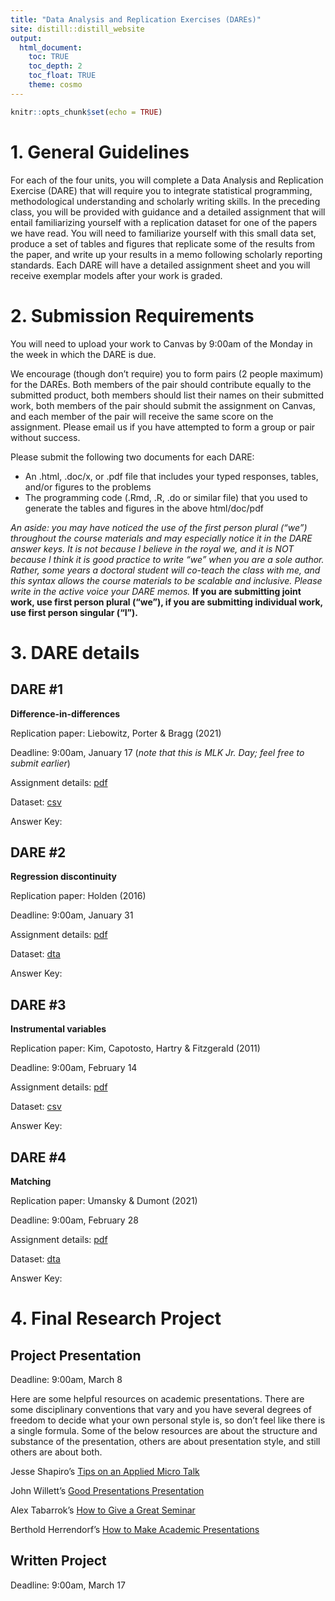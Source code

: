 ```yaml
---
title: "Data Analysis and Replication Exercises (DAREs)"
site: distill::distill_website
output:
  html_document:
    toc: TRUE
    toc_depth: 2
    toc_float: TRUE
    theme: cosmo
---
```


```r
knitr::opts_chunk$set(echo = TRUE)
```

# 1. General Guidelines

For each of the four units, you will complete a Data Analysis and Replication Exercise (DARE) that will require you to integrate statistical programming, methodological understanding and scholarly writing skills. In the preceding class, you will be provided with guidance and a detailed assignment that will entail familiarizing yourself with a replication dataset for one of the papers we have read. You will need to familiarize yourself with this small data set, produce a set of tables and figures that replicate some of the results from the paper, and write up your results in a memo following scholarly reporting standards. Each DARE will have a detailed assignment sheet and you will receive exemplar models after your work is graded. 

# 2. Submission Requirements

You will need to upload your work to Canvas by 9:00am of the Monday in the week in which the DARE is due.  

We encourage (though don't require) you to form pairs (2 people maximum) for the DAREs. Both members of the pair should contribute equally to the submitted product, both members should list their names on their submitted work, both members of the pair should submit the assignment on Canvas, and each member of the pair will receive the same score on the assignment. Please email us if you have attempted to form a group or pair without success.

Please submit the following two documents for each DARE:

 * An .html, .doc/x, or .pdf file that includes your typed responses, tables, and/or figures to the problems  
 * The programming code (.Rmd, .R, .do or similar file) that you used to generate the tables and figures in the above html/doc/pdf

*An aside: you may have noticed the use of the first person plural ("we") throughout the course materials and may especially notice it in the DARE answer keys. It is not because I believe in the royal we, and it is NOT because I think it is good practice to write "we" when you are a sole author. Rather, some years a doctoral student will co-teach the class with me, and this syntax allows the course materials to be scalable and inclusive. Please write in the active voice your DARE memos.* **If you are submitting joint work, use first person plural ("we"), if you are submitting individual work, use first person singular ("I").**

# 3. DARE details

## DARE #1

**Difference-in-differences**

Replication paper: Liebowitz, Porter & Bragg (2021)

Deadline: 9:00am, January 17 (*note that this is MLK Jr. Day; feel free to submit earlier*)

Assignment details: [pdf](./assignments/DARE_1/DARE_1.pdf)

Dataset: [csv](./assignments/DARE_1/data/EDLD_650_DARE_1.csv)

Answer Key: <!-- [pdf](./assignments/DARE_1/DARE_1_answers.pdf) | [tex](./assignments/DARE_1/DARE_1.tex) | [R script](./assignments/DARE_1/code/EDLD_650_DARE_1_code.R) -->

## DARE #2 

**Regression discontinuity**

Replication paper: Holden (2016)

Deadline: 9:00am, January 31

Assignment details: [pdf](./assignments/DARE_2/DARE_2.pdf)

Dataset: [dta](./assignments/DARE_2/data/EDLD_650_CA_schools_es.dta)

Answer Key: <!-- [pdf](./assignments/DARE_2/DARE_2_answers.pdf) | [tex](./assignments/DARE_2/DARE_2.tex) | [R script](./assignments/DARE_2/code/EDLD_650_DARE_2_code.R) -->

## DARE #3 

**Instrumental variables**

Replication paper: Kim, Capotosto, Hartry & Fitzgerald (2011)

Deadline: 9:00am, February 14

Assignment details: [pdf](./assignments/DARE_3/DARE_3.pdf)

Dataset: [csv](./assignments/DARE_3/data/EDLD_650_DARE_3.csv)

Answer Key: <!-- [pdf](./assignments/DARE_3/DARE_3_answers.pdf) | [tex](./assignments/DARE_3/DARE_3_answers.tex) | [R script](./assignments/DARE_3/code/EDLD_650_DARE_3_code.R) -->

## DARE #4 

**Matching**

Replication paper: Umansky & Dumont (2021)

Deadline: 9:00am, February 28

Assignment details: [pdf](./assignments/DARE_4/DARE_4.pdf)

Dataset: [dta](./assignments/DARE_4/data/dumont_umansky_ECLSK.dta)

Answer Key: <!-- [pdf](./assignments/DARE_4/DARE_4_answers.pdf) | [tex](./assignments/DARE_4/DARE_4_answers.tex) | [R script](./assignments/DARE_4/code/EDLD_650_DARE_4_code.R) -->


# 4. Final Research Project 

## Project Presentation

Deadline: 9:00am, March 8

Here are some helpful resources on academic presentations. There are some disciplinary conventions that vary and you have several degrees of freedom to decide what your own personal style is, so don't feel like there is a single formula. Some of the below resources are about the structure and substance of the presentation, others are about presentation style, and still others are about both.


Jesse Shapiro's [Tips on an Applied Micro Talk](https://www.brown.edu/Research/Shapiro/pdfs/applied_micro_slides.pdf)

John Willett's [Good Presentations Presentation](./assignments/Good Presentations.pptx)

Alex Tabarrok's [How to Give a Great Seminar](./assignments/HowToGiveAGreatSeminar.pptx)

Berthold Herrendorf's [How to Make Academic Presentations](http://www.public.asu.edu/~bherrend/Various/PresentationTips.pdf)


## Written Project

Deadline: 9:00am, March 17



